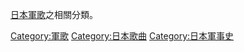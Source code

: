 [[日本|日本]][[軍歌|軍歌]]之相關分類。

[[Category:軍歌|Category:軍歌]]
[[Category:日本歌曲|Category:日本歌曲]]
[[Category:日本軍事史|Category:日本軍事史]]